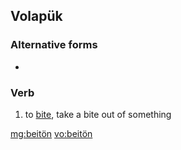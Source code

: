 ==Volapük==

===Alternative forms===
* {{l|vo|beitoyn}}

===Verb===
{{infl|vo|verb}}

# to [[bite]], take a bite out of something

[[mg:beitön]]
[[vo:beitön]]